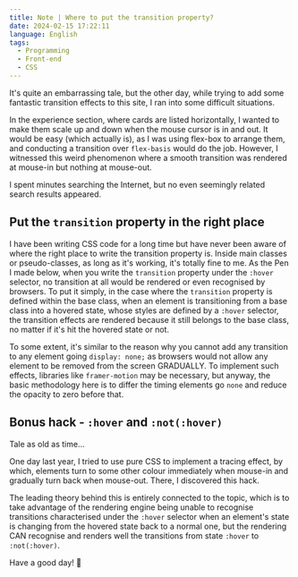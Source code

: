 ```yaml
---
title: Note | Where to put the transition property?
date: 2024-02-15 17:22:11
language: English
tags:
  - Programming
  - Front-end
  - CSS
---
```


It's quite an embarrassing tale, but the other day, while trying to add some fantastic transition effects to this site, I ran into some difficult situations.

In the experience section, where cards are listed horizontally, I wanted to make them scale up and down when the mouse cursor is in and out. It would be easy (which actually is), as I was using flex-box to arrange them, and conducting a transition over `flex-basis` would do the job. However, I witnessed this weird phenomenon where a smooth transition was rendered at mouse-in but nothing at mouse-out.

I spent minutes searching the Internet, but no even seemingly related search results appeared.

## Put the `transition` property in the right place

I have been writing CSS code for a long time but have never been aware of where the right place to write the transition property is. Inside main classes or pseudo-classes, as long as it's working, it's totally fine to me. As the Pen I made below, when you write the `transition` property under the `:hover` selector, no transition at all would be rendered or even recognised by browsers. To put it simply, in the case where the `transition` property is defined within the base class, when an element is transitioning from a base class into a hovered state, whose styles are defined by a `:hover` selector, the transition effects are rendered because it still belongs to the base class, no matter if it's hit the hovered state or not.

To some extent, it's similar to the reason why you cannot add any transition to any element going `display: none;` as browsers would not allow any element to be removed from the screen GRADUALLY. To implement such effects, libraries like `framer-motion` may be necessary, but anyway, the basic methodology here is to differ the timing elements go `none` and reduce the opacity to zero before that.

<PostFrame
  height="500"
  scrolling="no"
  title="Where to code transition property"
  src="https://codepen.io/yuancong-liu/embed/GReEaZB?default-tab=result&theme-id=dark"
  frameborder="no"
  loading="lazy"
  allowtransparency="true"
  allowfullscreen="true"
/>

## Bonus hack - `:hover` and `:not(:hover)`

Tale as old as time...

One day last year, I tried to use pure CSS to implement a tracing effect, by which, elements turn to some other colour immediately when mouse-in and gradually turn back when mouse-out. There, I discovered this hack.

<PostFrame
  height="500"
  scrolling="no"
  title=":hover &amp; :not(:hover)"
  src="https://codepen.io/yuancong-liu/embed/VwEgEMx?default-tab=result&theme-id=dark"
  frameborder="no"
  loading="lazy"
  allowtransparency="true"
  allowfullscreen="true"
/>

The leading theory behind this is entirely connected to the topic, which is to take advantage of the rendering engine being unable to recognise transitions characterised under the `:hover` selector when an element's state is changing from the hovered state back to a normal one, but the rendering CAN recognise and renders well the transitions from state `:hover` to `:not(:hover)`.

Have a good day! 🌈
